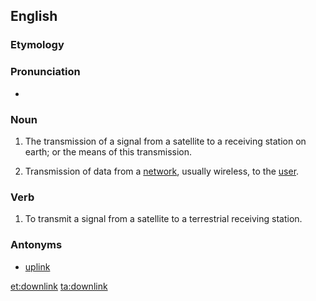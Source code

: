 ==English==
{{wikipedia}}

===Etymology===

{{prefix|down|link}}

===Pronunciation===

* {{IPA|ˈdaʊnlɪŋk}}

===Noun===
{{en-noun}}

# {{context|telecommunications}} The transmission of a signal from a satellite to a receiving station on earth; or the means of this transmission.
# {{context|telecommunications}} Transmission of data from a [[network]], usually wireless, to the [[user]].

===Verb===
{{en-verb}}

# To transmit a signal from a satellite to a terrestrial receiving station.

===Antonyms===
* [[uplink]]

[[et:downlink]]
[[ta:downlink]]